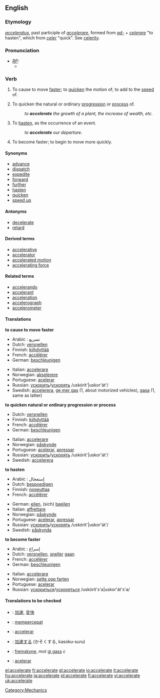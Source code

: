 ==English==

===Etymology===
{{L.}} ''[[acceleratus]]'', past participle of ''[[accelerare]]'', formed from ''[[ad-]]'' + ''[[celerare]]'' "to hasten", which from ''[[celer]]'' "quick". See [[celerity]].

===Pronunciation===
* ''[[RP]]:''
** {{IPA|/əkˈseləˌreɪt/}}

===Verb===
{{en-verb|accelerat|ing}}

# {{transitive}} To cause to move [[faster]]; to [[quicken]] the motion of; to add to the [[speed]] of.
# {{transitive}} To quicken the natural or ordinary [[progression]] or [[process]] of.
#: ''to '''accelerate''' the growth of a plant, the increase of wealth, etc.''
# {{transitive}} To [[hasten]], as the occurrence of an event.
#: ''to '''accelerate''' our departure''.
# {{intransitive}} To become faster; to begin to move more quickly.

====Synonyms====
* [[advance]]
* [[dispatch]]
* [[expedite]]
* [[forward]]
* [[further]]
* [[hasten]]
* [[quicken]]
* [[speed up]]

====Antonyms====
* [[decelerate]]
* [[retard]]

====Derived terms====
* [[accelerative]]
* [[accelerator]]
* [[accelerated motion]]
* [[accelerating force]]

====Related terms====
* [[accelerando]]
* [[accelerant]]
* [[acceleration]]
* [[accelerograph]]
* [[accelerometer]]

====Translations====
'''to cause to move faster'''
{{top}}
*Arabic : تسريع
*Dutch: [[versnellen]]
*Finnish: [[kiihdyttää]]
*French: [[accélérer]]
*German: [[beschleunigen]]
{{mid}}
*Italian: [[accelerare]]
*Norwegian: [[akselerere]]
*Portuguese: [[acelerar]]
*Russian: [[ускорить]]/[[ускорять]] /uskórit'|uskor'át'/ 
*Swedish: [[accelerera]], [[ge mer gas]] (1, about motorized vehicles), [[gasa]] (1, same as latter)
{{bottom}}

'''to quicken natural or ordinary progression or process'''
{{top}}
*Dutch: [[versnellen]]
*Finnish: [[kiihdyttää]]
*French: [[accélérer]]
*German: [[beschleunigen]]
{{mid}}
*Italian: [[accelerare]]
*Norwegian: [[påskynde]]
*Portuguese: [[acelerar]], [[apressar]]
*Russian: [[ускорить]]/[[ускорять]] /uskórit'|uskor'át'/ 
*Swedish: [[accelerera]]
{{bottom}}

'''to hasten'''
{{top}}
*Arabic : إستعجال
*Dutch: [[bespoedigen]]
*Finnish: [[nopeuttaa]]
*French: [[accélérer]]
{{mid}}
*German: [[eilen]], (sich) [[beeilen]]
*Italian: [[affrettare]]
*Norwegian: [[påskynde]]
*Portuguese: [[acelerar]], [[apressar]]
*Russian: [[ускорить]]/[[ускорять]] /uskórit'|uskor'át'/ 
*Swedish: [[påskynda]]
{{bottom}}

'''to become faster'''
{{top}}
*Arabic : إسراع
*Dutch: [[versnellen]], [[sneller]] [[gaan]]
*French: [[accélérer]]
*German: [[beschleunigen]]
{{mid}}
*Italian: [[accelerare]]
*Norwegian: [[sette opp farten]]
*Portuguese: [[acelerar]]
*Russian: [[ускориться]]/[[ускоряться]] /uskórit's'a|uskor'át's'a/ 
{{bottom}}

====Translations to be checked====
{{checktrans}}
*{{ttbc|Chinese}}: [[加速]], [[变快]]
*{{ttbc|Indonesian}}: [[cepat|mempercepat]]
*{{ttbc|Interlingua}}: [[accelerar]]
*{{ttbc|Japanese}}: [[加速]]する (かそくする, kasoku-suru)
*{{ttbc|Norwegian}}: [[fremskyne]], ''mot'' [[gi gass]] ''c''
*{{ttbc|Spanish}}: [[acelerar]]

[[Category:Mechanics]]

[[el:accelerate]]
[[fr:accelerate]]
[[gl:accelerate]]
[[io:accelerate]]
[[it:accelerate]]
[[hu:accelerate]]
[[ja:accelerate]]
[[pl:accelerate]]
[[fi:accelerate]]
[[vi:accelerate]]
[[uk:accelerate]]